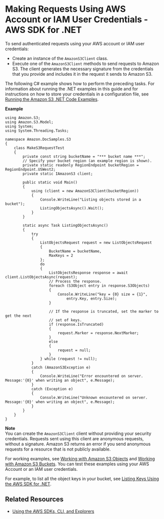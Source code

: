 # Making Requests Using AWS Account or IAM User Credentials \- AWS SDK for \.NET<a name="AuthUsingAcctOrUserCredDotNet"></a>

To send authenticated requests using your AWS account or IAM user credentials:
+ Create an instance of the `AmazonS3Client` class\. 
+ Execute one of the `AmazonS3Client` methods to send requests to Amazon S3\. The client generates the necessary signature from the credentials that you provide and includes it in the request it sends to Amazon S3\. 

The following C\# example shows how to perform the preceding tasks\. For information about running the \.NET examples in this guide and for instructions on how to store your credentials in a configuration file, see [Running the Amazon S3 \.NET Code Examples](UsingTheMPDotNetAPI.mdx#TestingDotNetApiSamples)\.

**Example**  

```
using Amazon.S3;
using Amazon.S3.Model;
using System;
using System.Threading.Tasks;

namespace Amazon.DocSamples.S3
{
    class MakeS3RequestTest
    {
        private const string bucketName = "*** bucket name ***"; 
        // Specify your bucket region (an example region is shown).
        private static readonly RegionEndpoint bucketRegion = RegionEndpoint.USWest2;
        private static IAmazonS3 client;

        public static void Main()
        {
            using (client = new AmazonS3Client(bucketRegion))
            {
                Console.WriteLine("Listing objects stored in a bucket");
                ListingObjectsAsync().Wait();
            }
        }

        static async Task ListingObjectsAsync()
        {
            try
            {
                ListObjectsRequest request = new ListObjectsRequest
                {
                    BucketName = bucketName,
                    MaxKeys = 2
                };
                do
                {
                    ListObjectsResponse response = await client.ListObjectsAsync(request);
                    // Process the response.
                    foreach (S3Object entry in response.S3Objects)
                    {
                        Console.WriteLine("key = {0} size = {1}",
                            entry.Key, entry.Size);
                    }

                    // If the response is truncated, set the marker to get the next 
                    // set of keys.
                    if (response.IsTruncated)
                    {
                        request.Marker = response.NextMarker;
                    }
                    else
                    {
                        request = null;
                    }
                } while (request != null);
            }
            catch (AmazonS3Exception e)
            {
                Console.WriteLine("Error encountered on server. Message:'{0}' when writing an object", e.Message);
            }
            catch (Exception e)
            {
                Console.WriteLine("Unknown encountered on server. Message:'{0}' when writing an object", e.Message);
            }
        }
    }
}
```

**Note**  
You can create the `AmazonS3Client` client without providing your security credentials\. Requests sent using this client are anonymous requests, without a signature\. Amazon S3 returns an error if you send anonymous requests for a resource that is not publicly available\.

For working examples, see [Working with Amazon S3 Objects](UsingObjects.mdx) and [Working with Amazon S3 Buckets](UsingBucket.mdx)\. You can test these examples using your AWS Account or an IAM user credentials\. 

For example, to list all the object keys in your bucket, see [Listing Keys Using the AWS SDK for \.NET](ListingObjectKeysUsingNetSDK.mdx)\. 

## Related Resources<a name="RelatedResources003"></a>
+ [Using the AWS SDKs, CLI, and Explorers](UsingAWSSDK.mdx)
